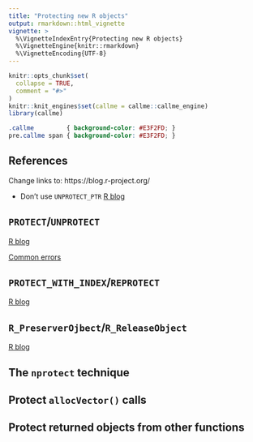 ```yaml
---
title: "Protecting new R objects"
output: rmarkdown::html_vignette
vignette: >
  %\VignetteIndexEntry{Protecting new R objects}
  %\VignetteEngine{knitr::rmarkdown}
  %\VignetteEncoding{UTF-8}
---
```



```r
knitr::opts_chunk$set(
  collapse = TRUE,
  comment = "#>"
)
knitr::knit_engines$set(callme = callme::callme_engine)
library(callme)
```

```css
.callme         { background-color: #E3F2FD; }
pre.callme span { background-color: #E3F2FD; }
```


## References

Change links to: https://blog.r-project.org/

* Don't use `UNPROTECT_PTR` [R blog](https://blog.r-project.org/Blog/public/2018/12/10/unprotecting-by-value/index.html)


## `PROTECT`/`UNPROTECT`

[R blog](https://developer.r-project.org/Blog/public/2018/12/10/unprotecting-by-value/index.html)


[Common errors](https://developer.r-project.org/Blog/public/2019/04/18/common-protect-errors/)


## `PROTECT_WITH_INDEX`/`REPROTECT`

[R blog](https://developer.r-project.org/Blog/public/2018/12/10/unprotecting-by-value/index.html)

## `R_PreserverOjbect`/`R_ReleaseObject`

[R blog](https://developer.r-project.org/Blog/public/2018/12/10/unprotecting-by-value/index.html)

## The `nprotect` technique


## Protect `allocVector()` calls

## Protect returned objects from other functions




